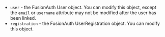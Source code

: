 * `user` - the FusionAuth User object. You can modify this object, except the `email` or `username` attribute may not be modified after the user has been linked.
* `registration` - the FusionAuth UserRegistration object. You can modify this object.
